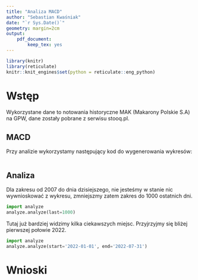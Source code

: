 ```yaml
---
title: "Analiza MACD"
author: "Sebastian Kwaśniak"
date: "`r Sys.Date()`"
geometry: margin=2cm
output:
    pdf_document:
        keep_tex: yes
---
```


```r
library(knitr)
library(reticulate)
knitr::knit_engines$set(python = reticulate::eng_python)
```

# Wstęp

Wykorzystane dane to notowania historyczne MAK (Makarony Polskie S.A) na GPW,
dane zostały pobrane z serwisu stooq.pl.

## MACD

Przy analizie wykorzystamy następujący kod do wygenerowania wykresów:

```python
```

## Analiza

Dla zakresu od 2007 do dnia dzisiejszego, nie jesteśmy w stanie nic wywnioskować z wykresu, zmniejszmy zatem zakres do 1000 ostatnich dni.

```python
import analyze
analyze.analyze(last=1000)
```

Tutaj już bardziej widzimy kilka ciekawszych miejsc. Przyjrzyjmy się bliżej pierwszej połowie 2022.

```python
import analyze
analyze.analyze(start='2022-01-01', end='2022-07-31')
```

# Wnioski

<!--
As the working week used to be 6-days, the period settings of (12, 26, 9) represent 2 weeks, 1 month and one and a half week.
Now when the trading weeks have only 5 days, possibilities of changing the period settings cannot be overruled.
However, it is always better to stick to the period settings which are used by the majority of traders as the
buying and selling decisions based on the standard settings further push the prices in that direction.
    -->
